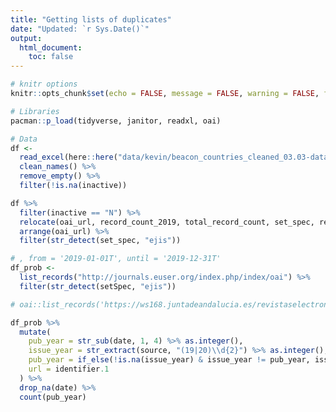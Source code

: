 ```yaml
---
title: "Getting lists of duplicates"
date: "Updated: `r Sys.Date()`"
output:
  html_document:
    toc: false
---
```



```r
# knitr options
knitr::opts_chunk$set(echo = FALSE, message = FALSE, warning = FALSE, fig.retina = 4)
```


```r
# Libraries
pacman::p_load(tidyverse, janitor, readxl, oai)

# Data
df <- 
  read_excel(here::here("data/kevin/beacon_countries_cleaned_03.03-data-review.xlsx")) %>% 
  clean_names() %>% 
  remove_empty() %>%
  filter(!is.na(inactive))
```


```r
df %>%
  filter(inactive == "N") %>%
  relocate(oai_url, record_count_2019, total_record_count, set_spec, repository_name) %>% 
  arrange(oai_url) %>% 
  filter(str_detect(set_spec, "ejis"))
```

```r
# , from = '2019-01-01T', until = '2019-12-31T'
df_prob <-
  list_records("http://journals.euser.org/index.php/index/oai") %>%
  filter(str_detect(setSpec, "ejis"))

# oai::list_records('https://ws168.juntadeandalucia.es/revistaselectronicas/index/oai')
```


```r
df_prob %>% 
  mutate(
    pub_year = str_sub(date, 1, 4) %>% as.integer(),
    issue_year = str_extract(source, "(19|20)\\d{2}") %>% as.integer(),
    pub_year = if_else(!is.na(issue_year) & issue_year != pub_year, issue_year, pub_year),
    url = identifier.1
  ) %>%
  drop_na(date) %>%
  count(pub_year)
```


